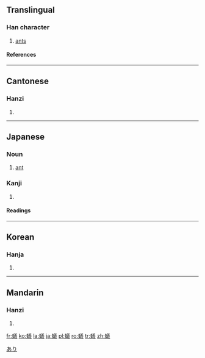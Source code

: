 {{see|蚁}}<!-- may be replaced by zh-forms -->

==Translingual==
===Han character===
{{Han char|rn=142|rad=虫|as=13|sn=19|four=5815<sub>3</sub>|canj=中戈廿土戈 (LITGI)|ids=⿰[[虫]][[義]]}}

# [[ant]]s

====References====
{{Han ref|kx=1099.030|dkj=33672|dj=1563.080|hdz=42898.110|uh=87FB|ud=34811|bh=C3C6|bd=50118}}

----

==Cantonese==
===Hanzi===
{{yue-hanzi|jyut=ngai5|y=ngai5}}
# {{defn|Cantonese}}

----

==Japanese==
===Noun===
{{ja-noun|k|hira=あり|rom=ari}}

# [[ant]]
[[Category:ja:Insects|あり]]

===Kanji===
{{ja-kanji|grade=9|rs=虫13}}
# {{defn|Japanese}}

====Readings====
{{ja-readings|on=[[ぎ]] (gi)|kun=[[あり]] (ari)}}

----

==Korean==
===Hanja===
{{ko-hanja|hangeul=의|eumhun=|rv=ui|mr=ŭi|y=uy}}
# {{defn|Korean}}

----

==Mandarin==
===Hanzi===
{{cmn-hanzi|sim=蚁|pin=[[jǐ]] ([[ji3]]), [[yǐ]] ([[yi3]])|wg=chi<sup>3</sup>, i<sup>3</sup>}}
# {{defn|Mandarin}}

[[fr:蟻]]
[[ko:蟻]]
[[la:蟻]]
[[ja:蟻]]
[[pl:蟻]]
[[ro:蟻]]
[[tr:蟻]]
[[zh:蟻]]
